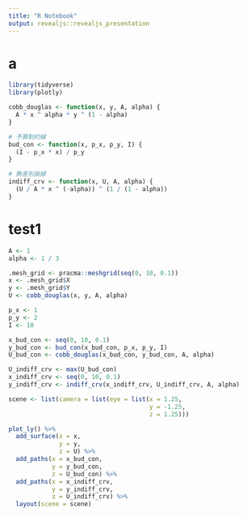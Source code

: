 ```yaml
---
title: "R Notebook"
output: revealjs::revealjs_presentation
---
```

# a
```r
library(tidyverse)
library(plotly)
```

```r
cobb_douglas <- function(x, y, A, alpha) {
  A * x ^ alpha * y ^ (1 - alpha)
}

# 予算制約線
bud_con <- function(x, p_x, p_y, I) {
  (I - p_x * x) / p_y
}

# 無差別曲線
indiff_crv <- function(x, U, A, alpha) {
  (U / A * x ^ (-alpha)) ^ (1 / (1 - alpha))
}
```

# test1
```r
A <- 1
alpha <- 1 / 3

.mesh_grid <- pracma::meshgrid(seq(0, 10, 0.1))
x <- .mesh_grid$X
y <- .mesh_grid$Y
U <- cobb_douglas(x, y, A, alpha)

p_x <- 1
p_y <- 2
I <- 10

x_bud_con <- seq(0, 10, 0.1)
y_bud_con <- bud_con(x_bud_con, p_x, p_y, I)
U_bud_con <- cobb_douglas(x_bud_con, y_bud_con, A, alpha)

U_indiff_crv <- max(U_bud_con)
x_indiff_crv <- seq(0, 10, 0.1)
y_indiff_crv <- indiff_crv(x_indiff_crv, U_indiff_crv, A, alpha)

scene <- list(camera = list(eye = list(x = 1.25, 
                                       y = -1.25, 
                                       z = 1.25)))

plot_ly() %>% 
  add_surface(x = x,
              y = y,
              z = U) %>% 
  add_paths(x = x_bud_con,
            y = y_bud_con,
            z = U_bud_con) %>% 
  add_paths(x = x_indiff_crv,
            y = y_indiff_crv,
            z = U_indiff_crv) %>% 
  layout(scene = scene)
```


